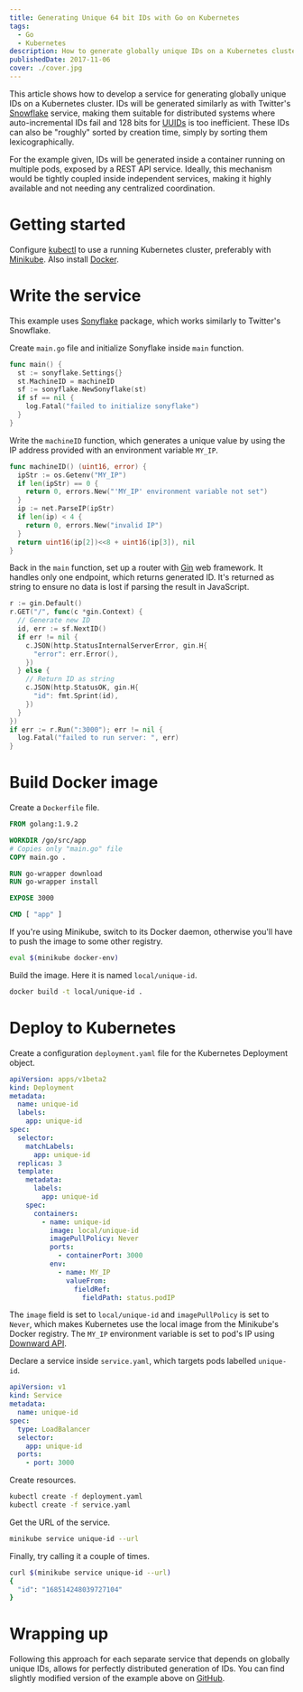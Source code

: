 ```yaml
---
title: Generating Unique 64 bit IDs with Go on Kubernetes
tags:
  - Go
  - Kubernetes
description: How to generate globally unique IDs on a Kubernetes cluster?
publishedDate: 2017-11-06
cover: ./cover.jpg
---
```


This article shows how to develop a service for generating globally unique IDs on a Kubernetes cluster. IDs will be generated similarly as with Twitter's [Snowflake](https://blog.twitter.com/engineering/en_us/a/2010/announcing-snowflake.html) service, making them suitable for distributed systems where auto-incremental IDs fail and 128 bits for [UUIDs](https://tools.ietf.org/html/rfc4122.html) is too inefficient. These IDs can also be "roughly" sorted by creation time, simply by sorting them lexicographically.

For the example given, IDs will be generated inside a container running on multiple pods, exposed by a REST API service. Ideally, this mechanism would be tightly coupled inside independent services, making it highly available and not needing any centralized coordination.

# Getting started

Configure [kubectl](https://kubernetes.io/docs/tasks/tools/install-kubectl/) to use a running Kubernetes cluster, preferably with [Minikube](https://github.com/kubernetes/minikube). Also install [Docker](https://docs.docker.com/engine/installation/).

# Write the service

This example uses [Sonyflake](https://github.com/sony/sonyflake) package, which works similarly to Twitter's Snowflake.

Create `main.go` file and initialize Sonyflake inside `main` function.

```go
func main() {
  st := sonyflake.Settings{}
  st.MachineID = machineID
  sf := sonyflake.NewSonyflake(st)
  if sf == nil {
    log.Fatal("failed to initialize sonyflake")
  }
}
```

Write the `machineID` function, which generates a unique value by using the IP address provided with an environment variable `MY_IP`.

```go
func machineID() (uint16, error) {
  ipStr := os.Getenv("MY_IP")
  if len(ipStr) == 0 {
    return 0, errors.New("'MY_IP' environment variable not set")
  }
  ip := net.ParseIP(ipStr)
  if len(ip) < 4 {
    return 0, errors.New("invalid IP")
  }
  return uint16(ip[2])<<8 + uint16(ip[3]), nil
}
```

Back in the `main` function, set up a router with [Gin](https://github.com/gin-gonic/gin) web framework. It handles only one endpoint, which returns generated ID. It's returned as string to ensure no data is lost if parsing the result in JavaScript.

```go
r := gin.Default()
r.GET("/", func(c *gin.Context) {
  // Generate new ID
  id, err := sf.NextID()
  if err != nil {
    c.JSON(http.StatusInternalServerError, gin.H{
      "error": err.Error(),
    })
  } else {
    // Return ID as string
    c.JSON(http.StatusOK, gin.H{
      "id": fmt.Sprint(id),
    })
  }
})
if err := r.Run(":3000"); err != nil {
  log.Fatal("failed to run server: ", err)
}
```

# Build Docker image

Create a `Dockerfile` file.

```dockerfile
FROM golang:1.9.2

WORKDIR /go/src/app
# Copies only "main.go" file
COPY main.go .

RUN go-wrapper download
RUN go-wrapper install

EXPOSE 3000

CMD [ "app" ]
```

If you're using Minikube, switch to its Docker daemon, otherwise you'll have to push the image to some other registry.

```bash {commandLine}
eval $(minikube docker-env)
```

Build the image. Here it is named `local/unique-id`.

```bash {commandLine}
docker build -t local/unique-id .
```

# Deploy to Kubernetes

Create a configuration `deployment.yaml` file for the Kubernetes Deployment object.

```yaml
apiVersion: apps/v1beta2
kind: Deployment
metadata:
  name: unique-id
  labels:
    app: unique-id
spec:
  selector:
    matchLabels:
      app: unique-id
  replicas: 3
  template:
    metadata:
      labels:
        app: unique-id
    spec:
      containers:
        - name: unique-id
          image: local/unique-id
          imagePullPolicy: Never
          ports:
            - containerPort: 3000
          env:
            - name: MY_IP
              valueFrom:
                fieldRef:
                  fieldPath: status.podIP
```

The `image` field is set to `local/unique-id` and `imagePullPolicy` is set to `Never`, which makes Kubernetes use the local image from the Minikube's Docker registry. The `MY_IP` environment variable is set to pod's IP using [Downward API](https://lukemarsden.github.io/docs/user-guide/downward-api/).

Declare a service inside `service.yaml`, which targets pods labelled `unique-id`.

```yaml
apiVersion: v1
kind: Service
metadata:
  name: unique-id
spec:
  type: LoadBalancer
  selector:
    app: unique-id
  ports:
    - port: 3000
```

Create resources.

```bash {commandLine}
kubectl create -f deployment.yaml
kubectl create -f service.yaml
```

Get the URL of the service.

```bash {commandLine}
minikube service unique-id --url
```

Finally, try calling it a couple of times.

```bash {commandLine:2-4}
curl $(minikube service unique-id --url)
{
  "id": "168514248039727104"
}
```

# Wrapping up

Following this approach for each separate service that depends on globally unique IDs, allows for perfectly distributed generation of IDs. You can find slightly modified version of the example above on [GitHub](https://github.com/tinrab/makaroni/tree/master/utilities/unique-id).

